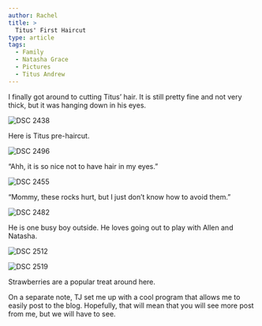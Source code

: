 ```yaml
---
author: Rachel
title: >
  Titus' First Haircut
type: article
tags:
  - Family
  - Natasha Grace
  - Pictures
  - Titus Andrew
---
```


I finally got around to cutting Titus’ hair. It is still pretty fine and not very thick, but it was hanging down in his eyes.

![DSC 2438](/images/uploads/DSC_2438.jpg "DSC_2438.jpg")

Here is Titus pre-haircut.

![DSC 2496](/images/uploads/DSC_2496.jpg "DSC_2496.jpg")

“Ahh, it is so nice not to have hair in my eyes.”

![DSC 2455](/images/uploads/DSC_2455.jpg "DSC_2455.jpg")

“Mommy, these rocks hurt, but I just don’t know how to avoid them.”

![DSC 2482](/images/uploads/DSC_2482.jpg "DSC_2482.jpg")

He is one busy boy outside. He loves going out to play with Allen and Natasha.

![DSC 2512](/images/uploads/DSC_2512.jpg "DSC_2512.jpg")

![DSC 2519](/images/uploads/DSC_2519.jpg "DSC_2519.jpg")

Strawberries are a popular treat around here.

On a separate note, TJ set me up with a cool program that allows me to easily post to the blog. Hopefully, that will mean that you will see more post from me, but we will have to see.
